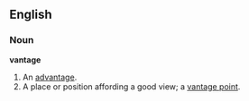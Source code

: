 ==English==

===Noun===
'''vantage'''
# An [[advantage]].
# A place or position affording a good view; a [[vantage point]].